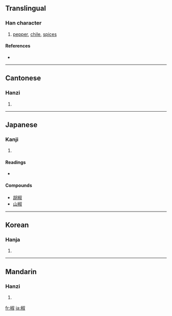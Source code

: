 {{see|茭}}
==Translingual==

===Han character===
{{Han char|rn=75|rad=木|as=08|sn=12|four=4794<sub>0</sub>|canj=木卜火水 (DYFE)}}

# [[pepper]], [[chile]], [[spices]]

====References====
* {{Han ref|kx=0536.160|dkj=15029|dj=0924.060|hdz=21230.030|uh=6912|ud=26898|bh=B4D4|bd=46292}}

----

==Cantonese==

===Hanzi===
{{yue-hanzi|jyut=|y=jiu1}}

# {{defn|Cantonese}}

----

==Japanese==

===Kanji===
{{ja-kanji|grade=|rs=木08}}

# {{defn|Japanese}}

====Readings====
* {{ja-readings|on=[[しょう]] (shō)|kun=[[はじかみ]] (hajikami)}}

====Compounds====
{{top}}
* [[胡椒]]
* [[山椒]]
{{bottom}}

----

==Korean==

===Hanja===
{{ko-hanja|hangeul=초|eumhun=산초나무 초|rv=cho|mr=ch'o|y=cho}}

# {{defn|Korean}}

----

==Mandarin==

===Hanzi===
{{cmn-hanzi|pin=[[jiāo]] ([[jiao1]]), [[zì]] ([[zi4]])|wg=chiao<sup>1</sup>, tzu<sup>4</sup>}}

# {{defn|Mandarin}}

[[fr:椒]]
[[ja:椒]]